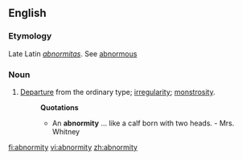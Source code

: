 ==English==

===Etymology===
Late Latin ''[[abnormitas]]''. See [[abnormous]]
===Noun===
{{en-noun|abnormities}}
#[[departure|Departure]] from the ordinary type; [[irregularity]]; [[monstrosity]].
#:'''Quotations'''
#:*An '''abnormity''' ... like a calf born with two heads. - Mrs. Whitney

[[fi:abnormity]]
[[vi:abnormity]]
[[zh:abnormity]]